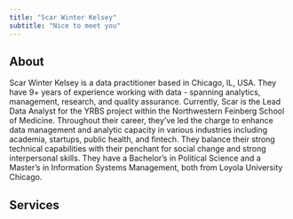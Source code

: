 ```yaml
---
title: "Scar Winter Kelsey"
subtitle: "Nice to meet you"
---
```


## About

Scar Winter Kelsey is a data practitioner based in Chicago, IL, USA. They have 9+ years of experience working with data - spanning analytics, management, research, and quality assurance. Currently, Scar is the Lead Data Analyst for the YRBS project within the Northwestern Feinberg School of Medicine. Throughout their career, they’ve led the charge to enhance data management and analytic capacity in various industries including academia, startups, public health, and fintech. They balance their strong technical capabilities with their penchant for social change and strong interpersonal skills. They have a Bachelor’s in Political Science and a Master’s in Information Systems Management, both from Loyola University Chicago.

## Services


